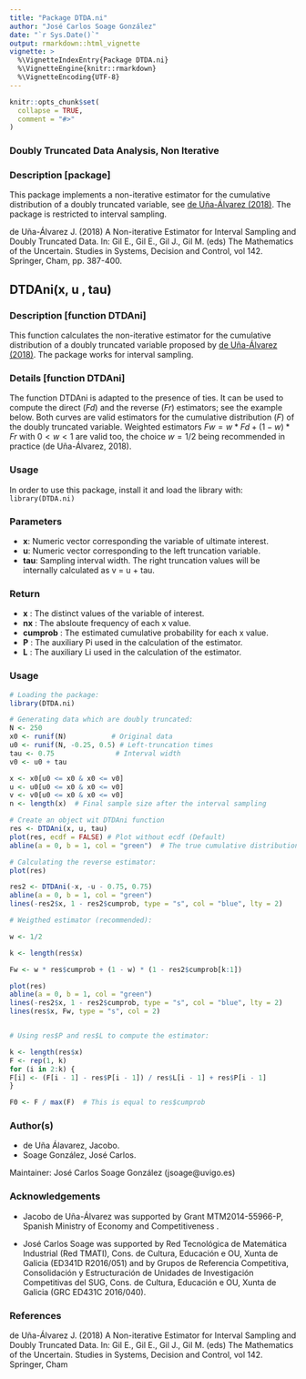 ```yaml
---
title: "Package DTDA.ni"
author: "José Carlos Soage González"
date: "`r Sys.Date()`"
output: rmarkdown::html_vignette
vignette: >
  %\VignetteIndexEntry{Package DTDA.ni}
  %\VignetteEngine{knitr::rmarkdown}
  %\VignetteEncoding{UTF-8}
---
```


```r
knitr::opts_chunk$set(
  collapse = TRUE,
  comment = "#>"
)
```

###  Doubly Truncated Data Analysis, Non Iterative

### Description [package]

This package implements a non-iterative estimator for the cumulative distribution of a doubly truncated variable, see [de Uña-Álvarez (2018)](https://link.springer.com/chapter/10.1007/978-3-319-73848-2_37). The package is restricted to interval sampling. 

de Uña-Álvarez J. (2018) A Non-iterative Estimator for Interval Sampling and Doubly Truncated Data. In: Gil E., Gil E., Gil J., Gil M. (eds) The Mathematics of the Uncertain. Studies in Systems, Decision and Control, vol 142. Springer, Cham, pp. 387-400. 

## DTDAni(x, u , tau)

### Description [function DTDAni] 

This function calculates the non-iterative estimator for the cumulative distribution of a doubly truncated variable proposed by [de Uña-Álvarez (2018)](https://link.springer.com/chapter/10.1007/978-3-319-73848-2_37). The package works for interval sampling.

### Details [function DTDAni] 

The function DTDAni is adapted to the presence of ties. It can be used to compute the direct $(Fd)$ and the reverse $(Fr)$ estimators; see the example below. Both curves are valid estimators for the cumulative distribution $(F)$ of the doubly truncated variable. Weighted estimators $Fw = w*Fd + (1-w)*Fr$ with $0<w<1$ are valid too, the choice $w=1/2$ being recommended in practice (de Uña-Álvarez, 2018).

### Usage

In order to use this package, install it and load the library with:  `library(DTDA.ni)`

### Parameters

+ **x**: Numeric vector corresponding the variable of ultimate interest.
+ **u**: Numeric vector corresponding to the left truncation variable.
+ **tau**: Sampling interval width. The right truncation values will be internally calculated as v = u + tau.

### Return

+ **x** : The distinct values of the variable of interest.
+ **nx** : The absloute frequency of each x value.
+ **cumprob** : The estimated cumulative probability for each x value.
+ **P** : The auxiliary Pi used in the calculation of the estimator.
+ **L** : The auxiliary Li used in the calculation of the estimator.


### Usage

```r

# Loading the package:
library(DTDA.ni)

# Generating data which are doubly truncated:
N <- 250
x0 <- runif(N)           # Original data
u0 <- runif(N, -0.25, 0.5) # Left-truncation times
tau <- 0.75               # Interval width
v0 <- u0 + tau

x <- x0[u0 <= x0 & x0 <= v0]
u <- u0[u0 <= x0 & x0 <= v0]
v <- v0[u0 <= x0 & x0 <= v0]
n <- length(x)  # Final sample size after the interval sampling

# Create an object wit DTDAni function
res <- DTDAni(x, u, tau)
plot(res, ecdf = FALSE) # Plot without ecdf (Default)
abline(a = 0, b = 1, col = "green")  # The true cumulative distribution

```
```r
# Calculating the reverse estimator:
plot(res)

res2 <- DTDAni(-x, -u - 0.75, 0.75)
abline(a = 0, b = 1, col = "green") 
lines(-res2$x, 1 - res2$cumprob, type = "s", col = "blue", lty = 2)

```

```r
# Weigthed estimator (recommended):

w <- 1/2

k <- length(res$x)

Fw <- w * res$cumprob + (1 - w) * (1 - res2$cumprob[k:1])

plot(res)
abline(a = 0, b = 1, col = "green") 
lines(-res2$x, 1 - res2$cumprob, type = "s", col = "blue", lty = 2)
lines(res$x, Fw, type = "s", col = 2)


# Using res$P and res$L to compute the estimator:

k <- length(res$x)
F <- rep(1, k)
for (i in 2:k) {
F[i] <- (F[i - 1] - res$P[i - 1]) / res$L[i - 1] + res$P[i - 1]
}

F0 <- F / max(F)  # This is equal to res$cumprob
```




### Author(s)

+ de Uña Álavarez, Jacobo.
+ Soage González, José Carlos.

Maintainer: José Carlos Soage González (jsoage@uvigo.es)

### Acknowledgements

+ Jacobo de Uña-Álvarez was supported by Grant MTM2014-55966-P, Spanish Ministry of Economy and Competitiveness .

+ José Carlos Soage was supported by Red Tecnológica de Matemática Industrial (Red TMATI), Cons. de Cultura, Educación e OU, Xunta de Galicia (ED341D R2016/051) and by Grupos de Referencia Competitiva, Consolidación y Estructuración de Unidades de Investigación Competitivas del SUG, Cons. de Cultura, Educación e OU, Xunta de Galicia (GRC ED431C 2016/040).


### References

de Uña-Álvarez J. (2018) A Non-iterative Estimator for Interval Sampling and Doubly Truncated Data. In: Gil E., Gil E., Gil J., Gil M. (eds)
The Mathematics of the Uncertain. Studies in Systems, Decision and Control,
vol 142. Springer, Cham

